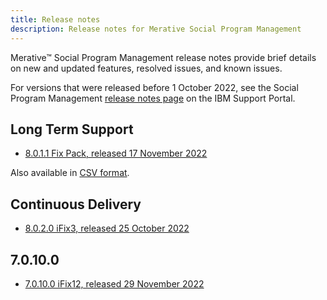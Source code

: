 ```yaml
---
title: Release notes
description: Release notes for Merative Social Program Management
---
```


Merative™ Social Program Management release notes provide brief details on new and updated features, resolved issues, and known issues.

For versions that were released before 1 October 2022, see the Social Program Management [release notes page](https://www.ibm.com/support/pages/node/713035) on the IBM Support Portal.

## Long Term Support

* [8.0.1.1 Fix Pack, released 17 November 2022](/pdf/releasenotes/spm-release-notes-8011.pdf)
<!--* [8.0.1.1 Fix Pack, released 17 November 2022](/spm-release-notes-8011.html)-->

  Also available in [CSV format](/csv/ReleaseNotes_8.0.1.1.csv).

## Continuous Delivery

* [8.0.2.0 iFix3, released 25 October 2022](/pdf/releasenotes/spm8020ifix3.pdf)

## 7.0.10.0

* [7.0.10.0 iFix12, released 29 November 2022](/pdf/releasenotes/spm7010ifix12.pdf)

<!--<Row className="resource-card-group">

<Column colMd={4} colLg={4} noGutterSm>
<ResourceCard
    title="8.0.2.0 iFix3"
    subTitle="Release"
    actionIcon="arrowRight"
    href="/spm/release-notes/releases/8010">

</ResourceCard>
</Column>
</Row>-->
